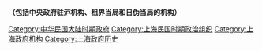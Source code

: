 '''（包括中央政府驻沪机构、租界当局和日伪当局的机构）'''

[[Category:中华民国大陆时期政府|Category:中华民国大陆时期政府]]
[[Category:上海民国时期政治组织|Category:上海民国时期政治组织]]
[[Category:上海政府机构|Category:上海政府机构]]
[[Category:上海政府历史|Category:上海政府历史]]